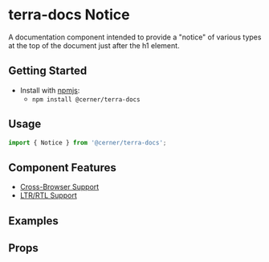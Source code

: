 


<Badge />

# terra-docs Notice

A documentation component intended to provide a "notice" of various types at the top of the document just after the h1 element.

## Getting Started

- Install with [npmjs](https://www.npmjs.com):
  - `npm install @cerner/terra-docs`

## Usage

```jsx
import { Notice } from '@cerner/terra-docs';
```

## Component Features

* [Cross-Browser Support](https://engineering.cerner.com/terra-ui/contributing/terra-ui/component-standards#cross-browser-support)
* [LTR/RTL Support](https://engineering.cerner.com/terra-ui/contributing/terra-ui/component-standards#ltr--rtl-support)

## Examples

<DeprecationNoticeVariant title="Deprecation Notice Variant"/>

<MaintenanceNoticeVariant title="Maintenance Notice Variant"/>

## Props

<PropsTable />
